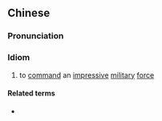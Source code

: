 {{also|兵精将勇}}
==Chinese==
{{zh-forms|s=兵精将勇}}

===Pronunciation===
{{zh-pron
|m=bīng jīng jiàng yǒng
|cat=id
}}

===Idiom===
{{zh-idiom}}

# to [[command]] an [[impressive]] [[military]] [[force]]

====Related terms====
* {{zh-l|兵強將盛}}